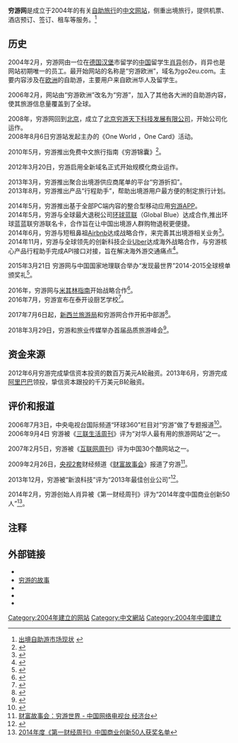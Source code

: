 {{non-free|time=2019-04-06T05:00:26+00:00}}
{{noteTA
|T=zh-hans:穷游网; zh-hant:窮遊網;
|1=zh-hans:穷游; zh-hant:窮遊;
}}
{{other uses list|自助旅行相關網站|韓國綜藝節目|窮遊豪華團}}
{{Infobox website
| name            = 穷游网
| date_of_launch  = 2004年 
| url             = {{URL|http://www.qyer.com/|www.qyer.com}}
| language        = 简体中文
| owner           = 北京穷游天下科技发展有限公司 
| author          = [[肖异|肖异]]（创始人） 
| current_status  = 活跃
| location        = {{CHN}}[[北京|北京]]
}}
'''穷游网'''是成立于2004年的有关[[自助旅行|自助旅行]]的[[中文|中文]][[网站|网站]]，侧重出境旅行，提供机票、酒店预订、签订、租车等服务。<ref>[http://www.ispo.com.cn/ic2011/uploadfiles/File/coif_2011_Zhou_Tong.pdf  出境自助游市场现状] {{webarchive|url=https://web.archive.org/web/20140303142818/http://www.ispo.com.cn/ic2011/uploadfiles/File/coif_2011_Zhou_Tong.pdf |date=2014-03-03 }}</ref>

==历史==
2004年2月，穷游网由一位在[[德国|德国]][[汉堡|汉堡]]市留学的[[中国|中国]]留学生[[肖异|肖异]]创办，肖异也是网站初期唯一的员工。最开始网站的名称是“穷游欧洲”，域名为go2eu.com。主要内容涉及在[[欧洲|欧洲]]的自助游，主要用户来自欧洲华人及留学生。

2006年2月，网站由“穷游欧洲”改名为“穷游”，加入了其他各大洲的自助游内容，使其旅游信息量覆盖到了全球。

2008年，穷游网回到[[北京|北京]]，成立了[[北京穷游天下科技发展有限公司|北京穷游天下科技发展有限公司]]，开始公司化运作。
<br/>2008年8月6日穷游站发起主办的《One World ，One Card》活动。

2010年5月，穷游推出免费中文旅行指南《穷游锦囊》<ref>{{cite web | author=梁爽 | title=旅游航拍大不同 大疆携穷游推《航拍旅行锦囊》 | website=科技 - 环球网 | date=2016-01-22 | url=http://tech.huanqiu.com/Enterprise/2016-01/8425575.html | language=zh | access-date=2019-03-31}}</ref>。

2012年3月20日，穷游启用全新域名正式开始规模化商业运作。

2013年3月，穷游推出聚合出境游供应商尾单的平台“穷游折扣”。
<br/>2013年8月，穷游推出产品“行程助手”，帮助出境游用户最方便的制定旅行计划。

2014年5月，穷游推出基于全部PC端内容的整合型移动应用[https://app.qyer.com 穷游APP]。
<br/>2014年5月，穷游与全球最大退税公司[[环球蓝联|环球蓝联]]（Global Blue）达成合作,推出环球蓝蓝联穷游联名卡，合作旨在让中国出境游人群购物退税更便捷。
<br/>2014年6月，穷游与短租鼻祖[[Airbnb|Airbnb]]达成战略合作，来完善其出境游相关业务<ref>{{cite web | last=Jiayi | first=Liu | title=Airbnb expands China team as local user population explodes | website=ZDNet | date=2015-06-29 | url=https://www.zdnet.com/article/airbnb-expands-china-team-as-local-user-population-explodes/ | access-date=2019-03-31}}</ref>。
<br/>2014年11月，穷游与全球领先的创新科技企业[[Uber|Uber]]达成海外战略合作，与穷游核心产品行程助手完成API接口对接，旨在解决海外游交通痛点<ref>{{cite web | author=网易 | title=穷游与Uber达成海外战略合作 解决出境游痛点 | website=网易数码 | url=http://digi.163.com/14/1117/17/AB958BU4001618JV.html | language=zh | access-date=2019-03-31 | archive-url=https://web.archive.org/web/20190331075728/http://digi.163.com/14/1117/17/AB958BU4001618JV.html | archive-date=2019-03-31 | dead-url=yes }}</ref>。

2015年3月21日 穷游网与中国国家地理联合举办“发现最世界”2014-2015全球榜单颁奖礼<ref>{{cite web | author=李文瑶 | title=穷游发布出境游白皮书 欧美游增速快主题游受欢迎 | website=科技 - 环球网 | date=2015-03-22 | url=http://tech.huanqiu.com/original/2015-03/5980195.html?agt=15422 | language=zh | access-date=2019-03-31}}</ref>。

2016年，穷游网与[[米其林指南|米其林指南]]开始战略合作<ref>{{cite web | author=李文瑶 | title=穷游网与米其林指南签署战略合作协议 | website=科技 - 环球网 | date=2016-11-10 | url=http://tech.huanqiu.com/gundong/2016-11/9662899.html | language=zh | access-date=2019-03-31}}</ref>。
<br/>2016年7月，穷游宣布在泰开设厨艺学校<ref>{{cite web | author=网易 | title=穷游在泰开设厨艺学校 | website=网易新闻 | url=http://news.163.com/16/0707/01/BRB6SCCG00014AED.html | language=zh | access-date=2019-03-31 | archive-url=https://web.archive.org/web/20190331080958/http://news.163.com/16/0707/01/BRB6SCCG00014AED.html | archive-date=2019-03-31 | dead-url=yes }}</ref>。

2017年7月6日起，[[新西兰旅游局|新西兰旅游局]]和穷游网合作开拓中部游<ref>{{cite web | title=新西兰旅游局联手穷游网开拓中部游 | website=旅游周刊·周报_新京报电子报 | url=http://epaper.bjnews.com.cn/html/2017-07/12/content_688009.htm?div=-1 | language=zh | access-date=2019-03-31}}</ref>。

2018年3月29日，穷游和旅业传媒举办首届品质旅游峰会<ref>{{cite web | title=穷游携手旅业传媒举办首届品质旅游峰会 | website=旅游--人民网 | date=2018-03-29 | url=http://travel.people.com.cn/n1/2018/0329/c41570-29896165.html  | access-date=2019-03-31}}</ref>。

== 资金来源 ==
2012年6月穷游完成挚信资本投资的数百万美元A轮融资。2013年6月，穷游完成[[阿里巴巴|阿里巴巴]]领投，挚信资本跟投的千万美元B轮融资。

== 评价和报道 ==
2006年7月3日，中央电视台国际频道“环球360”栏目对“穷游”做了专题报道<ref>{{Cite web |url=http://www.yunqikan.org/lwdqshow.asp?id=985 |title=浅谈大学生低成本旅游现状和策略研究 - 湖北文理学院学报 |access-date=2019-03-31 |archive-url=https://web.archive.org/web/20190331074652/http://www.yunqikan.org/lwdqshow.asp%3Fid%3D985 |archive-date=2019-03-31 |dead-url=yes }}</ref>。
<br/>2006年9月4日 穷游被《[[三联生活周刊|三联生活周刊]]》评为“对华人最有用的旅游网站”之一。

2007年2月5日，穷游被《[[互联网周刊|互联网周刊]]》评为中国30个酷网站之一。

2009年2月26日，[[央视2套|央视2套]]财经频道《[[财富故事会|财富故事会]]》报道了穷游<ref>[http://jingji.cntv.cn/program/shangdao/20100204/106417.shtml 财富故事会：穷游世界 - 中国网络电视台 经济台]</ref>。

2013年12月，穷游被“新浪科技”评为“2013年最佳创业公司”<ref>{{cite web | title=2013年最佳创业公司入选理由及简介 | website=新浪科技 - 新浪网 | date=2013-12-20 | url=http://tech.sina.com.cn/other/2013-12-20/10479025440.shtml | language=zh | access-date=2019-03-31}}</ref>。

2014年2月，穷游创始人肖异被《第一财经周刊》评为“2014年度中国商业创新50人”<ref>[https://new.qq.com/cmsn/20140304013479 2014年度《第一财经周刊》中国商业创新50人获奖名单]</ref>。

== 注释 ==
{{reflist}}

== 外部链接 ==
* {{官网|http://www.qyer.com/|name=穷游网}}
* [http://www.qyer.com/htmlpages/about.html 穷游的故事]
* {{Sinaweibo|go2eu}}
* {{Twitter|go2eucom}}
* {{Facebook|qiongyou}}

{{DEFAULTSORT:Qyer.com}}
[[Category:2004年建立的网站|Category:2004年建立的网站]]
[[Category:中文網站|Category:中文網站]]
[[Category:2004年中國建立|Category:2004年中國建立]]